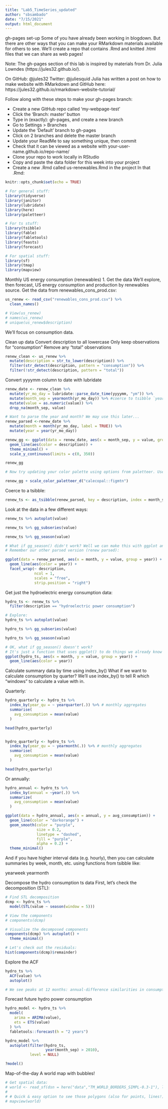 ```yaml
---
title: "Lab5_TimeSeries_updated"
author: "sbsambado"
date: "7/15/2021"
output: html_document
---
```



gh-pages set-up
Some of you have already been working in blogdown. But there are other ways that you can make your RMarkdown materials available for others to see. We’ll create a repo that contains .Rmd and knitted .html files that we can share as web pages!

Note: The gh-pages section of this lab is inspired by materials from Dr. Julia Lowndes (https://jules32.github.io/).

On GitHub: @jules32
Twitter: @juliesquid
Julia has written a post on how to make website with RMarkdown and GitHub here: https://jules32.github.io/rmarkdown-website-tutorial/

Follow along with these steps to make your gh-pages branch:

+ Create a new GitHub repo called ‘my-webpage-test’
+ Click the ‘Branch: master’ button
+ Type in (exactly): gh-pages, and create a new branch
+ Go to Settings > Branches
+ Update the ‘Default’ branch to gh-pages
+ Click on 2 branches and delete the master branch
+ Update your ReadMe to say something unique, then commit
+ Check that it can be viewed as a website with your-user-name.github.io/repo-name/
+ Clone your repo to work locally in RStudio
+ Copy and paste the data folder for this week into your project
+ Create a new .Rmd called us-renewables.Rmd in the project
In that .Rmd:

```r
knitr::opts_chunk$set(echo = TRUE)

# For general stuff:
library(tidyverse)
library(janitor)
library(lubridate)
library(here)
library(paletteer)

# For ts stuff: 
library(tsibble)
library(fable)
library(fabletools)
library(feasts)
library(forecast)

# For spatial stuff: 
library(sf)
library(tmap)
library(mapview)
```

Monthly US energy consumption (renewables)
1. Get the data
We’ll explore, then forecast, US energy consumption and production by renewables source. Get the data from renewables_cons_prod.csv:

```r
us_renew <- read_csv("renewables_cons_prod.csv") %>% 
  clean_names()

# View(us_renew)
# names(us_renew)
# unique(us_renew$description)
```

We’ll focus on consumption data.

Clean up data
Convert description to all lowercase
Only keep observations for “consumption”
Remove any “total” observations
```r
renew_clean <- us_renew %>% 
  mutate(description = str_to_lower(description)) %>% 
  filter(str_detect(description, pattern = "consumption")) %>% 
  filter(!str_detect(description, pattern = "total"))
```

Convert yyyymm column to date with lubridate
```r
renew_date <- renew_clean %>% 
  mutate(yr_mo_day = lubridate::parse_date_time(yyyymm, "ym")) %>% 
  mutate(month_sep = yearmonth(yr_mo_day)) %>% #coerce to tsibble `yearmonth` format
  mutate(value = as.numeric(value)) %>% 
  drop_na(month_sep, value)

# Want to parse the year and month? We may use this later...
renew_parsed <-renew_date %>% 
  mutate(month = month(yr_mo_day, label = TRUE)) %>% 
  mutate(year = year(yr_mo_day))
```

```r
renew_gg <- ggplot(data = renew_date, aes(x = month_sep, y = value, group = description)) +
  geom_line(aes(color = description)) +
  theme_minimal() +
  scale_y_continuous(limits = c(0, 350))

renew_gg

# Now try updating your color palette using options from paletteer. Use View(palettes_d_names) to see all of the discrete scale options. We’ll want a palette with at least 7 colors (length >= 7). Find a name of a palette that you like, then update your graph by adding scale_color_paletteer_d("package::palette"). Like, if I want to use the calecopal::figmtn palette, I’d add:

renew_gg + scale_color_paletteer_d("calecopal::figmtn")
```
Coerce to a tsibble:
```r
renew_ts <- as_tsibble(renew_parsed, key = description, index = month_sep)

```

Look at the data in a few different ways:
```r
renew_ts %>% autoplot(value)

renew_ts %>% gg_subseries(value)

renew_ts %>% gg_season(value)

# What if gg_season() didn't work? Well we can make this with ggplot anyway!
# Remember our other parsed version (renew parsed):

ggplot(data = renew_parsed, aes(x = month, y = value, group = year)) +
  geom_line(aes(color = year)) +
  facet_wrap(~ description, 
             ncol = 1, 
             scales = "free", 
             strip.position = "right")
```

Get just the hydroelectric energy consumption data:
```r
hydro_ts <- renew_ts %>% 
  filter(description == "hydroelectric power consumption")

# Explore: 
hydro_ts %>% autoplot(value)

hydro_ts %>% gg_subseries(value)

hydro_ts %>% gg_season(value)

# OK, what if gg_season() doesn't work?
# It's just a function that uses ggplot() to do things we already know how to do in ggplot()!
ggplot(hydro_ts, aes(x = month, y = value, group = year)) +
  geom_line(aes(color = year))
```
Calculate summary data by time using index_by()
What if we want to calculate consumption by quarter? We’ll use index_by() to tell R which “windows” to calculate a value with in.

Quarterly:

```r
hydro_quarterly <- hydro_ts %>% 
  index_by(year_qu = ~ yearquarter(.)) %>% # monthly aggregates
  summarise(
    avg_consumption = mean(value)
  )

head(hydro_quarterly)


hydro_quarterly <- hydro_ts %>% 
  index_by(year_qu = ~ yearmonth(.)) %>% # monthly aggregates
  summarise(
    avg_consumption = mean(value)
  )

head(hydro_quarterly)
```
Or annually:
```r
hydro_annual <- hydro_ts %>% 
  index_by(annual = ~year(.)) %>% 
  summarize(
    avg_consumption = mean(value)
  )

ggplot(data = hydro_annual, aes(x = annual, y = avg_consumption)) +
  geom_line(color = "darkorange") +
  geom_smooth(color = "purple",
              size = 0.2,
              linetype = "dashed",
              fill = "purple",
              alpha = 0.2) +
  theme_minimal()
```
And if you have higher interval data (e.g. hourly), then you can calculate summaries by week, month, etc. using functions from tsibble like:

yearweek
yearmonth

Decompose the hydro consumption ts data
First, let’s check the decomposition (STL):

```r
# Find STL decomposition
dcmp <- hydro_ts %>%
  model(STL(value ~ season(window = 5)))

# View the components
# components(dcmp)

# Visualize the decomposed components
components(dcmp) %>% autoplot() +
  theme_minimal()

# Let's check out the residuals:
hist(components(dcmp)$remainder)
```

Explore the ACF
```r
hydro_ts %>% 
  ACF(value) %>% 
  autoplot()

# We see peaks at 12 months: annual-difference similarities in consumption.
```

Forecast future hydro power consumption
```r
hydro_model <- hydro_ts %>%
  model(
    arima = ARIMA(value),
    ets = ETS(value)
  ) %>%
  fabletools::forecast(h = "2 years")

hydro_model %>% 
  autoplot(filter(hydro_ts, 
                  year(month_sep) > 2010), 
           level = NULL)

?model()
```

Map-of-the-day
A world map with bubbles!

```r
# Get spatial data: 
# world <- read_sf(dsn = here("data","TM_WORLD_BORDERS_SIMPL-0.3-1"), layer = "TM_WORLD_BORDERS_SIMPL-0.3") %>% clean_names()
# 
# # Quick & easy option to see those polygons (also for points, lines!)
# mapview(world)
```

